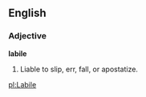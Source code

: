 ==English==

===Adjective===

'''labile'''

#Liable to slip, err, fall, or apostatize.

[[pl:Labile]]